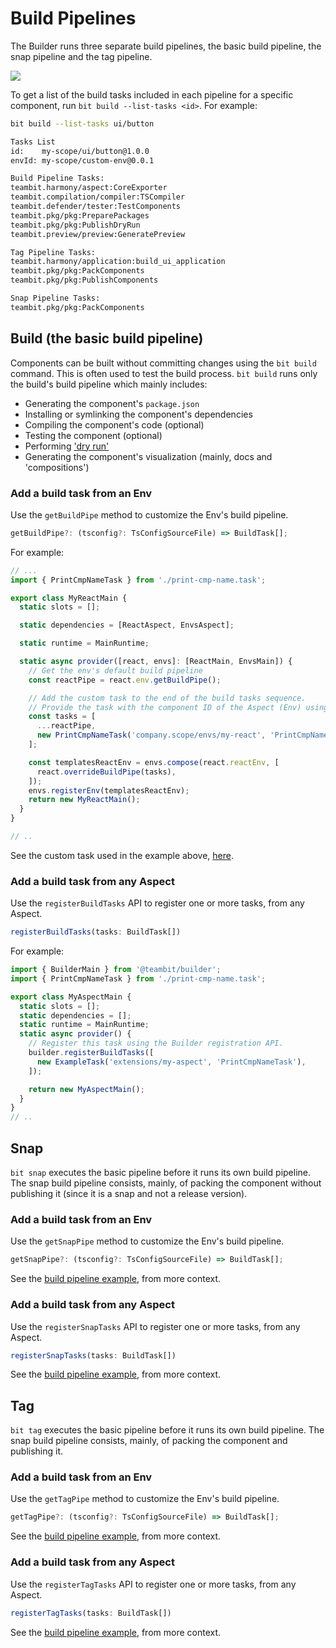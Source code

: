 
# Build Pipelines

The Builder runs three separate build pipelines, the basic build pipeline, the snap pipeline and the tag pipeline.

<Image src={pipelinesImg} />

To get a list of the build tasks included in each pipeline for a specific component, run `bit build --list-tasks <id>`.
For example:

```bash
bit build --list-tasks ui/button
```

```bash
Tasks List
id:    my-scope/ui/button@1.0.0
envId: my-scope/custom-env@0.0.1

Build Pipeline Tasks:
teambit.harmony/aspect:CoreExporter
teambit.compilation/compiler:TSCompiler
teambit.defender/tester:TestComponents
teambit.pkg/pkg:PreparePackages
teambit.pkg/pkg:PublishDryRun
teambit.preview/preview:GeneratePreview

Tag Pipeline Tasks:
teambit.harmony/application:build_ui_application
teambit.pkg/pkg:PackComponents
teambit.pkg/pkg:PublishComponents

Snap Pipeline Tasks:
teambit.pkg/pkg:PackComponents
```

## Build (the basic build pipeline)

Components can be built without committing changes using the `bit build` command. This is often used to test the build process.
`bit build` runs only the build's build pipeline which mainly includes:

- Generating the component's `package.json`
- Installing or symlinking the component's dependencies
- Compiling the component's code (optional)
- Testing the component (optional)
- Performing ['dry run'](https://docs.npmjs.com/cli/v6/commands/npm-publish#:~:text=%5B--dry-run%5D%20As,the%20specified%20registry.)
- Generating the component's visualization (mainly, docs and 'compositions')

### Add a build task from an Env

Use the `getBuildPipe` method to customize the Env's build pipeline.

```ts
getBuildPipe?: (tsconfig?: TsConfigSourceFile) => BuildTask[];
```

For example:

```ts {2,13-24} title="my-react.main.runtime.ts"
// ...
import { PrintCmpNameTask } from './print-cmp-name.task';

export class MyReactMain {
  static slots = [];

  static dependencies = [ReactAspect, EnvsAspect];

  static runtime = MainRuntime;

  static async provider([react, envs]: [ReactMain, EnvsMain]) {
    // Get the env's default build pipeline
    const reactPipe = react.env.getBuildPipe();

    // Add the custom task to the end of the build tasks sequence.
    // Provide the task with the component ID of the Aspect (Env) using it, and a task name (i chose not to set these values in the task itself)
    const tasks = [
      ...reactPipe,
      new PrintCmpNameTask('company.scope/envs/my-react', 'PrintCmpNameTask'),
    ];

    const templatesReactEnv = envs.compose(react.reactEnv, [
      react.overrideBuildPipe(tasks),
    ]);
    envs.registerEnv(templatesReactEnv);
    return new MyReactMain();
  }
}

// ..
```

See the custom task used in the example above, [here](/build-tasks).

### Add a build task from any Aspect

Use the `registerBuildTasks` API to register one or more tasks, from any Aspect.

```ts
registerBuildTasks(tasks: BuildTask[])
```

For example:

```ts title="my-aspect.main.runtime.ts"
import { BuilderMain } from '@teambit/builder';
import { PrintCmpNameTask } from './print-cmp-name.task';

export class MyAspectMain {
  static slots = [];
  static dependencies = [];
  static runtime = MainRuntime;
  static async provider() {
    // Register this task using the Builder registration API.
    builder.registerBuildTasks([
      new ExampleTask('extensions/my-aspect', 'PrintCmpNameTask'),
    ]);

    return new MyAspectMain();
  }
}
// ..
```

## Snap

`bit snap` executes the basic pipeline before it runs its own build pipeline. The snap build pipeline consists, mainly, of packing <!--TODO [packing](#) --> the component without publishing it (since it is a snap and not a release version).

### Add a build task from an Env

Use the `getSnapPipe` method to customize the Env's build pipeline.

```ts
getSnapPipe?: (tsconfig?: TsConfigSourceFile) => BuildTask[];
```

See the [build pipeline example](#add-a-build-task-from-an-env), from more context.

### Add a build task from any Aspect

Use the `registerSnapTasks` API to register one or more tasks, from any Aspect.

```ts
registerSnapTasks(tasks: BuildTask[])
```

See the [build pipeline example](#add-a-build-task-from-any-aspect), from more context.

## Tag

`bit tag` executes the basic pipeline before it runs its own build pipeline. The snap build pipeline consists, mainly, of packing <!--TODO [packing](#) -->the component and publishing it.

### Add a build task from an Env

Use the `getTagPipe` method to customize the Env's build pipeline.

```ts
getTagPipe?: (tsconfig?: TsConfigSourceFile) => BuildTask[];
```

See the [build pipeline example](#add-a-build-task-from-an-env), from more context.

### Add a build task from any Aspect

Use the `registerTagTasks` API to register one or more tasks, from any Aspect.

```ts
registerTagTasks(tasks: BuildTask[])
```

See the [build pipeline example](#add-a-build-task-from-any-aspect), from more context.
